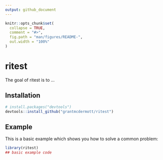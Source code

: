 ```yaml
---
output: github_document
---
```


<!-- README.md is generated from README.Rmd. Please edit that file -->

```r
knitr::opts_chunk$set(
  collapse = TRUE,
  comment = "#>",
  fig.path = "man/figures/README-",
  out.width = "100%"
)
```

# ritest

<!-- badges: start -->
<!-- badges: end -->

The goal of ritest is to ...

## Installation

``` r
# install.packages("devtools")
devtools::install_github("grantmcdermott/ritest")
```
## Example

This is a basic example which shows you how to solve a common problem:

```r
library(ritest)
## basic example code
```

